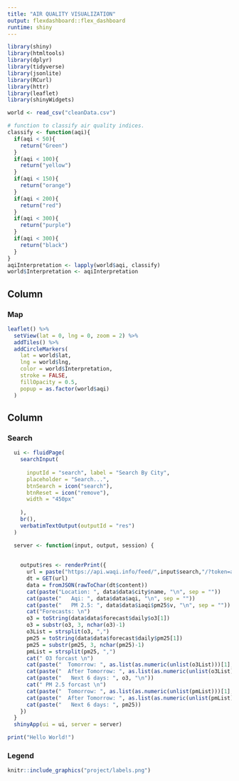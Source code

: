 ---
title: "AIR QUALITY VISUALIZATION"
output: flexdashboard::flex_dashboard
runtime: shiny
---

```{r}
library(shiny)
library(htmltools)
library(dplyr)
library(tidyverse)
library(jsonlite)
library(RCurl)
library(httr)
library(leaflet)
library(shinyWidgets)
```

```{r}
world <- read_csv("cleanData.csv")
```

```{r}
# function to classify air quality indices.
classify <- function(aqi){
  if(aqi < 50){
    return("Green")
  }
  if(aqi < 100){
    return("yellow")
  }
  if(aqi < 150){
    return("orange")
  }
  if(aqi < 200){
    return("red")
  }
  if(aqi < 300){
    return("purple")
  }
  if(aqi < 300){
    return("black")
  }
}
aqiInterpretation <- lapply(world$aqi, classify)
world$Interpretation <- aqiInterpretation
```

Column {data-width=500}
-------------------------------------
    
### Map

```{r}

leaflet() %>%
  setView(lat = 0, lng = 0, zoom = 2) %>% 
  addTiles() %>%
  addCircleMarkers(
    lat = world$lat,
    lng = world$lng,
    color = world$Interpretation,
    stroke = FALSE, 
    fillOpacity = 0.5,
    popup = as.factor(world$aqi)
  )

```
   
Column {data-width=200}
-------------------------------------
   
### Search

```{r}
  ui <- fluidPage(
    searchInput(
     
      inputId = "search", label = "Search By City",
      placeholder = "Search...",
      btnSearch = icon("search"),
      btnReset = icon("remove"),
      width = "450px"
      
    ),
    br(),
    verbatimTextOutput(outputId = "res")
  )

  server <- function(input, output, session) {
    
    
    output$res <- renderPrint({
      url = paste("https://api.waqi.info/feed/",input$search,"/?token=a05ec1d3224ccd890d869a35def249e35f6b9350", sep = "")
      dt = GET(url)
      data = fromJSON(rawToChar(dt$content))
      cat(paste("Location: ", data$data$city$name, "\n", sep = ""))
      cat(paste("   Aqi: ", data$data$aqi, "\n", sep = ""))
      cat(paste("   PM 2.5: ", data$data$iaqi$pm25$v, "\n", sep = ""))
      cat("Forecasts: \n")
      o3 = toString(data$data$forecast$daily$o3[1])
      o3 = substr(o3, 3, nchar(o3)-1)
      o3List = strsplit(o3, ",")
      pm25 = toString(data$data$forecast$daily$pm25[1])
      pm25 = substr(pm25, 3, nchar(pm25)-1)
      pmList = strsplit(pm25, ",")
      cat(" O3 forcast \n")
      cat(paste("  Tomorrow: ", as.list(as.numeric(unlist(o3List)))[1], "\n", sep = ""))
      cat(paste("  After Tomorrow: ", as.list(as.numeric(unlist(o3List)))[2], "\n", sep = ""))
      cat(paste("   Next 6 days: ", o3, "\n"))
      cat(" PM 2.5 forcast \n")
      cat(paste("  Tomorrow: ", as.list(as.numeric(unlist(pmList)))[1], "\n", sep = ""))
      cat(paste("  After Tomorrow: ", as.list(as.numeric(unlist(pmList)))[2], "\n", sep = ""))
      cat(paste("   Next 6 days: ", pm25))
    })
  }
  shinyApp(ui = ui, server = server)

```   
```{r}
print("Hello World!")
```
 
### Legend
    
```{r picture, echo = F, fig.cap = "Data source: https://aqicn.org/map", out.width = '100%'}
knitr::include_graphics("project/labels.png")
```

